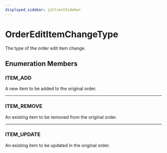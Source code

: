 ```yaml
---
displayed_sidebar: jsClientSidebar
---
```



# OrderEditItemChangeType

The type of the order edit item change.

## Enumeration Members

### ITEM\_ADD

A new item to be added to the original order.

___

### ITEM\_REMOVE

An existing item to be removed from the original order.

___

### ITEM\_UPDATE

An existing item to be updated in the original order.
